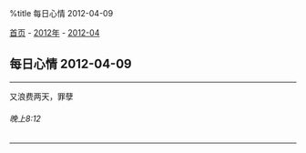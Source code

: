 %title 每日心情 2012-04-09

[[../../../index|首页]] - [[../index|2012年]] - [[index|2012-04]]
==每日心情 2012-04-09==
----
又浪费两天，罪孽
======晚上8:12======
----
